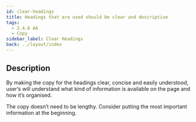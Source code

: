 ```yaml
---
id: clear-headings
title: Headings that are used should be clear and descriptive
tags:
  - 2.4.6 AA
  - Copy
sidebar_label: Clear Headings
back: ../layout/index
---
```


## Description

By making the copy for the headings clear, concise and easily understood, user’s will understand what kind of information is available on the page and how it’s organised.

The copy doesn’t need to be lengthy. Consider putting the most important information at the beginning.
